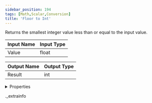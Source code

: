 ```yaml
---
sidebar_position: 194
tags: [Math,Scalar,Conversion]
title: 'Floor to Int'
---
```


Returns the smallest integer value less than or equal to the input value.



<IChip uuid="bc451cab-2292-4e60-832d-31060eb82bd0" />

| Input Name | Input Type |
|-----------|-----------|
| Value | float |

| Output Name | Output Type |
|-----------|-----------|
| Result | int |


<details>
  <summary>Properties</summary>
  <div>
    <div>
    <table>
      <thead>
        <tr>
          <th>Room availability:</th>
          <th>Available everywhere</th>
        </tr>
        <tr>
          <th>Is beta required?</th>
          <th>No</th>
        </tr>
        <tr>
          <th>Is this chip a trolling risk?</th>
          <th>No</th>
        </tr>
        <tr>
          <th>Is this chip a role assignment risk?</th>
          <th>No</th>
        </tr>
        <tr>
          <th>Chip UUID</th>
          <th>bc451cab-2292-4e60-832d-31060eb82bd0</th>
        </tr>
      </thead>
    </table>
    </div>
  </div>
</details>

._extrainfo